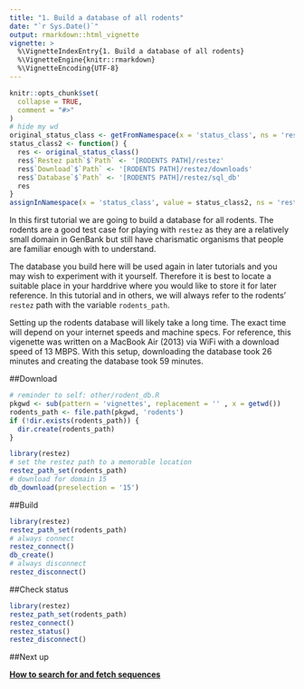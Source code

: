 ```yaml
---
title: "1. Build a database of all rodents"
date: "`r Sys.Date()`"
output: rmarkdown::html_vignette
vignette: >
  %\VignetteIndexEntry{1. Build a database of all rodents}
  %\VignetteEngine{knitr::rmarkdown}
  %\VignetteEncoding{UTF-8}
---
```


```r
knitr::opts_chunk$set(
  collapse = TRUE,
  comment = "#>"
)
# hide my wd
original_status_class <- getFromNamespace(x = 'status_class', ns = 'restez')
status_class2 <- function() {
  res <- original_status_class()
  res$`Restez path`$`Path` <- '[RODENTS PATH]/restez'
  res$`Download`$`Path` <- '[RODENTS PATH]/restez/downloads'
  res$`Database`$`Path` <- '[RODENTS PATH]/restez/sql_db'
  res
}
assignInNamespace(x = 'status_class', value = status_class2, ns = 'restez')
```

In this first tutorial we are going to build a database for all rodents. The rodents are a good test case for playing with `restez` as they are a relatively small domain in GenBank but still have charismatic organisms that people are familiar enough with to understand.

The database you build here will be used again in later tutorials and you may wish to experiment with it yourself. Therefore it is best to locate a suitable place in your harddrive where you would like to store it for later reference. In this tutorial and in others, we will always refer to the rodents' `restez` path with the variable `rodents_path`.

Setting up the rodents database will likely take a long time. The exact time will depend on your internet speeds and machine specs. For reference, this vigenette was written on a MacBook Air (2013) via WiFi with a download speed of 13 MBPS. With this setup, downloading the database took 26 minutes and creating the database took 59 minutes.

##Download
```r
# reminder to self: other/rodent_db.R
pkgwd <- sub(pattern = 'vignettes', replacement = '' , x = getwd())
rodents_path <- file.path(pkgwd, 'rodents')
if (!dir.exists(rodents_path)) {
  dir.create(rodents_path)
}
```
```r
library(restez)
# set the restez path to a memorable location
restez_path_set(rodents_path)
# download for domain 15
db_download(preselection = '15')
```

##Build
```r
library(restez)
restez_path_set(rodents_path)
# always connect
restez_connect()
db_create()
# always disconnect
restez_disconnect()
```

##Check status
```r
library(restez)
restez_path_set(rodents_path)
restez_connect()
restez_status()
restez_disconnect()
```

##Next up

**[How to search for and fetch sequences](https://antonellilab.github.io/restez/articles/search_and_fetch.html)**
